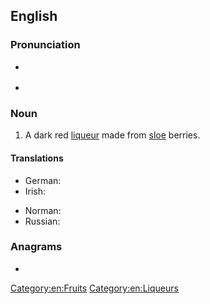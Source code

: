 {{also|sloeg in}}
==English==
{{wikipedia}}

===Pronunciation===
* {{a|UK}} {{IPA|/ˈsləʊ ˌdʒɪn/|lang=en}}
* {{a|US}} {{IPA|/ˈsloʊ ˌdʒɪn/|lang=en}}

===Noun===
{{en-noun|~}}

# A dark red [[liqueur]] made from [[sloe]] berries.

====Translations====
{{trans-top|liqueur}}
* German: {{t|de|Schlehenlikör|m}}
* Irish: {{t|ga|biotáille airní|f}}
{{trans-mid}}
* Norman: {{t|nrf|dginne sus des preunelles|m}} {{qualifier|Jersey}}
* Russian: {{t-check|ru|[[терно́вый]] [[джи́н]]|m}} {{attention|ru|2=was "[[терновый]] [[джин]]" - assumed sum-of-parts; if an idiom, remove the wikilinks to the individual words. see [[User:Kephir/gadgets/xte#Translation_fixing]]}}
{{trans-bottom}}

===Anagrams===
* {{anagrams|en|a=egilnos|Oesling|eloigns|legions|lignose|lingoes|longies|ogle-ins}}

[[Category:en:Fruits]]
[[Category:en:Liqueurs]]